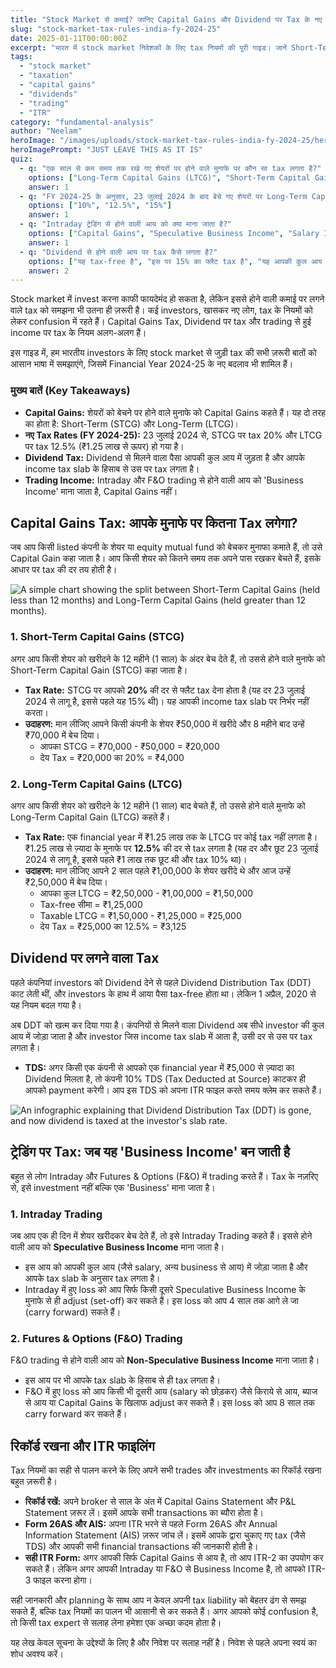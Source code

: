 ```yaml
---
title: "Stock Market से कमाई? जानिए Capital Gains और Dividend पर Tax के नए नियम (FY 2024-25)"
slug: "stock-market-tax-rules-india-fy-2024-25"
date: 2025-01-11T00:00:00Z
excerpt: "भारत में stock market निवेशकों के लिए tax नियमों की पूरी गाइड। जानें Short-Term और Long-Term Capital Gains, Dividend Tax और F&O trading पर tax कैसे लगता है, FY 2024-25 के नए बदलावों के साथ।"
tags:
  - "stock market"
  - "taxation"
  - "capital gains"
  - "dividends"
  - "trading"
  - "ITR"
category: "fundamental-analysis"
author: "Neelam"
heroImage: "/images/uploads/stock-market-tax-rules-india-fy-2024-25/hero-image.jpg"
heroImagePrompt: "JUST LEAVE THIS AS IT IS"
quiz:
  - q: "एक साल से कम समय तक रखे गए शेयरों पर होने वाले मुनाफे पर कौन सा tax लगता है?"
    options: ["Long-Term Capital Gains (LTCG)", "Short-Term Capital Gains (STCG)", "Dividend Tax"]
    answer: 1
  - q: "FY 2024-25 के अनुसार, 23 जुलाई 2024 के बाद बेचे गए शेयरों पर Long-Term Capital Gains पर ₹1.25 लाख से ज़्यादा के मुनाफे पर कितना tax लगता है?"
    options: ["10%", "12.5%", "15%"]
    answer: 1
  - q: "Intraday ट्रेडिंग से होने वाली आय को क्या माना जाता है?"
    options: ["Capital Gains", "Speculative Business Income", "Salary Income"]
    answer: 1
  - q: "Dividend से होने वाली आय पर tax कैसे लगता है?"
    options: ["यह tax-free है", "इस पर 15% का फ्लैट tax है", "यह आपकी कुल आय में जुड़कर slab rate के हिसाब से tax होता है"]
    answer: 2
---
```


Stock market में invest करना काफी फायदेमंद हो सकता है, लेकिन इससे होने वाली कमाई पर लगने वाले tax को समझना भी उतना ही ज़रूरी है। कई investors, खासकर नए लोग, tax के नियमों को लेकर confusion में रहते हैं। Capital Gains Tax, Dividend पर tax और trading से हुई income पर tax के नियम अलग-अलग हैं।

इस गाइड में, हम भारतीय investors के लिए stock market से जुड़ी tax की सभी ज़रूरी बातों को आसान भाषा में समझाएंगे, जिसमें Financial Year 2024-25 के नए बदलाव भी शामिल हैं।

### मुख्य बातें (Key Takeaways)

*   **Capital Gains:** शेयरों को बेचने पर होने वाले मुनाफे को Capital Gains कहते हैं। यह दो तरह का होता है: Short-Term (STCG) और Long-Term (LTCG)।
*   **नए Tax Rates (FY 2024-25):** 23 जुलाई 2024 से, STCG पर tax 20% और LTCG पर tax 12.5% (₹1.25 लाख से ऊपर) हो गया है।
*   **Dividend Tax:** Dividend से मिलने वाला पैसा आपकी कुल आय में जुड़ता है और आपके income tax slab के हिसाब से उस पर tax लगता है।
*   **Trading Income:** Intraday और F&O trading से होने वाली आय को 'Business Income' माना जाता है, Capital Gains नहीं।

## Capital Gains Tax: आपके मुनाफे पर कितना Tax लगेगा?

जब आप किसी listed कंपनी के शेयर या equity mutual fund को बेचकर मुनाफा कमाते हैं, तो उसे Capital Gain कहा जाता है। आप किसी शेयर को कितने समय तक अपने पास रखकर बेचते हैं, इसके आधार पर tax की दर तय होती है।

![A simple chart showing the split between Short-Term Capital Gains (held less than 12 months) and Long-Term Capital Gains (held greater than 12 months).](/images/uploads/stock-market-tax-rules-india-fy-2024-25/capital-gains-types.png)

### 1. Short-Term Capital Gains (STCG)

अगर आप किसी शेयर को खरीदने के 12 महीने (1 साल) के अंदर बेच देते हैं, तो उससे होने वाले मुनाफे को Short-Term Capital Gain (STCG) कहा जाता है।

*   **Tax Rate:** STCG पर आपको **20%** की दर से फ्लैट tax देना होता है (यह दर 23 जुलाई 2024 से लागू है, इससे पहले यह 15% थी)। यह आपकी income tax slab पर निर्भर नहीं करता।
*   **उदाहरण:** मान लीजिए आपने किसी कंपनी के शेयर ₹50,000 में खरीदे और 8 महीने बाद उन्हें ₹70,000 में बेच दिया।
    *   आपका STCG = ₹70,000 - ₹50,000 = ₹20,000
    *   देय Tax = ₹20,000 का 20% = ₹4,000

### 2. Long-Term Capital Gains (LTCG)

अगर आप किसी शेयर को खरीदने के 12 महीने (1 साल) बाद बेचते हैं, तो उससे होने वाले मुनाफे को Long-Term Capital Gain (LTCG) कहते हैं।

*   **Tax Rate:** एक financial year में ₹1.25 लाख तक के LTCG पर कोई tax नहीं लगता है। ₹1.25 लाख से ज़्यादा के मुनाफे पर **12.5%** की दर से tax लगता है (यह दर और छूट 23 जुलाई 2024 से लागू है, इससे पहले ₹1 लाख तक छूट थी और tax 10% था)।
*   **उदाहरण:** मान लीजिए आपने 2 साल पहले ₹1,00,000 के शेयर खरीदे थे और आज उन्हें ₹2,50,000 में बेच दिया।
    *   आपका कुल LTCG = ₹2,50,000 - ₹1,00,000 = ₹1,50,000
    *   Tax-free सीमा = ₹1,25,000
    *   Taxable LTCG = ₹1,50,000 - ₹1,25,000 = ₹25,000
    *   देय Tax = ₹25,000 का 12.5% = ₹3,125

## Dividend पर लगने वाला Tax

पहले कंपनियां investors को Dividend देने से पहले Dividend Distribution Tax (DDT) काट लेती थीं, और investors के हाथ में आया पैसा tax-free होता था। लेकिन 1 अप्रैल, 2020 से यह नियम बदल गया है।

अब DDT को खत्म कर दिया गया है। कंपनियों से मिलने वाला Dividend अब सीधे investor की कुल आय में जोड़ा जाता है और investor जिस income tax slab में आता है, उसी दर से उस पर tax लगता है।

*   **TDS:** अगर किसी एक कंपनी से आपको एक financial year में ₹5,000 से ज़्यादा का Dividend मिलता है, तो कंपनी 10% TDS (Tax Deducted at Source) काटकर ही आपको payment करेगी। आप इस TDS को अपना ITR फाइल करते समय क्लेम कर सकते हैं।

![An infographic explaining that Dividend Distribution Tax (DDT) is gone, and now dividend is taxed at the investor's slab rate.](/images/uploads/stock-market-tax-rules-india-fy-2024-25/dividend-tax-rule.png)

## ट्रेडिंग पर Tax: जब यह 'Business Income' बन जाती है

बहुत से लोग Intraday और Futures & Options (F&O) में trading करते हैं। Tax के नज़रिए से, इसे investment नहीं बल्कि एक 'Business' माना जाता है।

### 1. Intraday Trading

जब आप एक ही दिन में शेयर खरीदकर बेच देते हैं, तो इसे Intraday Trading कहते हैं। इससे होने वाली आय को **Speculative Business Income** माना जाता है।

*   इस आय को आपकी कुल आय (जैसे salary, अन्य business से आय) में जोड़ा जाता है और आपके tax slab के अनुसार tax लगता है।
*   Intraday में हुए loss को आप सिर्फ किसी दूसरे Speculative Business Income के मुनाफे से ही adjust (set-off) कर सकते हैं। इस loss को आप 4 साल तक आगे ले जा (carry forward) सकते हैं।

### 2. Futures & Options (F&O) Trading

F&O trading से होने वाली आय को **Non-Speculative Business Income** माना जाता है।

*   इस आय पर भी आपके tax slab के हिसाब से ही tax लगता है।
*   F&O में हुए loss को आप किसी भी दूसरी आय (salary को छोड़कर) जैसे किराये से आय, ब्याज से आय या Capital Gains के खिलाफ adjust कर सकते हैं। इस loss को आप 8 साल तक carry forward कर सकते हैं।

## रिकॉर्ड रखना और ITR फाइलिंग

Tax नियमों का सही से पालन करने के लिए अपने सभी trades और investments का रिकॉर्ड रखना बहुत ज़रूरी है।

*   **रिकॉर्ड रखें:** अपने broker से साल के अंत में Capital Gains Statement और P&L Statement ज़रूर लें। इसमें आपके सभी transactions का ब्यौरा होता है।
*   **Form 26AS और AIS:** अपना ITR भरने से पहले Form 26AS और Annual Information Statement (AIS) ज़रूर जांच लें। इसमें आपके द्वारा चुकाए गए tax (जैसे TDS) और आपकी सभी financial transactions की जानकारी होती है।
*   **सही ITR Form:** अगर आपकी सिर्फ Capital Gains से आय है, तो आप ITR-2 का उपयोग कर सकते हैं। लेकिन अगर आपकी Intraday या F&O से Business Income है, तो आपको ITR-3 फाइल करना होगा।

सही जानकारी और planning के साथ आप न केवल अपनी tax liability को बेहतर ढंग से समझ सकते हैं, बल्कि tax नियमों का पालन भी आसानी से कर सकते हैं। अगर आपको कोई confusion है, तो किसी tax expert से सलाह लेना हमेशा एक अच्छा कदम होता है।

यह लेख केवल सूचना के उद्देश्यों के लिए है और निवेश पर सलाह नहीं है। निवेश से पहले अपना स्वयं का शोध अवश्य करें।
